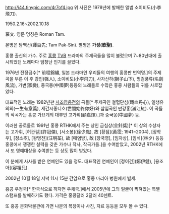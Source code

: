 http://i44.tinypic.com/4r7of4.jpg
위 사진은 1978년에 발매한 앨범 소이비도(小李飛刀).

1950.2.16~2002.10.18

羅文. 영문 명칭은 Roman Tam.

본명은 담백선(譚百先; Tam Pak-Sin). 별명은 '''가성(歌聖)'''.

홍콩 출신의 가수. 주로 [[홍콩]] [[TVB]] 드라마의 주제곡들을 많이 불렀으며 7~80년대에 출시되었던 노래마다 엄청난 인기를 끌었다.

1976년 전정금수[* 前程錦繡, 일본 드라마인 우리들의 여행의 홍콩판 번역명.]의 주제곡을 부른 이 후 강인(强人), 소이비도(小李飛刀), 사자산하(獅子山下), 명검풍류(名劍風流), 가변(家變), 중국몽(中國夢)등등의 노래들로 수많은 홍콩 사람들의 귀를 사로잡았다.

대표적인 노래는 1982년판 [[사조영웅전]]의 곡들[* 주제곡인 철혈단심(鐵血丹心), 일생유의의(一生有意義), 세간시종니호(世間始終你好)와 삽입곡인 만강홍(滿江紅). 이 곡들의 작곡가는 홍콩 가요계의 대부인 고가휘(顧嘉煇).]과 중국몽(中國夢) 등.

이러한 공로들로 1991년 홍콩 RTHK에서 주는 상인 금침상(金針獎)[* 이 상의 수상자는 고가휘, [허관걸](許冠傑), [서소봉](徐少鳳), 故 [황점](黃霑; 1941~2004), [장학우], [정소추], [왕명전](汪明荃), 故 [매염방], 故 [장국영], [임자상], [임석](林夕) 등등 홍콩에서 쟁쟁한 실력을 갖춘 가수나 작사, 작곡가들.]을 수여받았고, 2002년 RTHK에서 또 영예대상을 수여받는 등 상도 많이 받았다.

이 분에게 사사를 받은 연예인도 있을 정도. 대표적인 연예인이 [정이건](鄭伊健), [용조아](容祖兒).

2002년 10월 18일 저녁 11시 15분 간암으로 홍콩 마리아 병원에서 별세.

홍콩 우정국[* 한국식으로 하자면 우체국.]에서 2005년에 그의 얼굴이 찍혀있는 특별 스탬프를 발매하기도 했다. 가격은 홍콩달러 2달러 40센트.

또 홍콩 문화박물관에 가면 나문의 복장이나 사진, 자료 등등을 모두 볼 수 있다.
